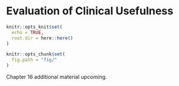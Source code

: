 # Evaluation of Clinical Usefulness {#ch:usefulness}

```r
knitr::opts_knit$set(
  echo = TRUE,
  root.dir = here::here()
)

knitr::opts_chunk$set(
  fig.path = "fig/"
)
```

Chapter 16 additional material upcoming.